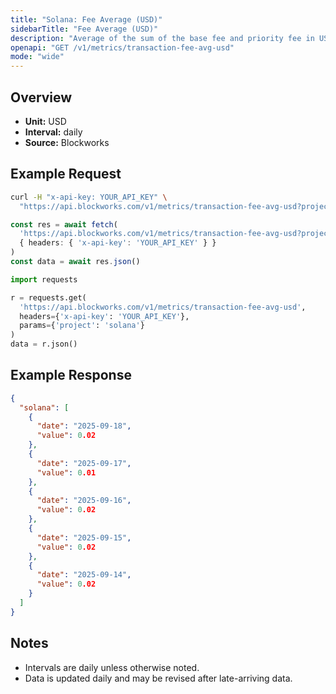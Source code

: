 ```yaml
---
title: "Solana: Fee Average (USD)"
sidebarTitle: "Fee Average (USD)"
description: "Average of the sum of the base fee and priority fee in USD that day"
openapi: "GET /v1/metrics/transaction-fee-avg-usd"
mode: "wide"
---
```


## Overview

- **Unit:** USD
- **Interval:** daily
- **Source:** Blockworks

## Example Request

<CodeGroup>

```bash cURL
curl -H "x-api-key: YOUR_API_KEY" \
  "https://api.blockworks.com/v1/metrics/transaction-fee-avg-usd?project=solana"
```

```typescript TypeScript
const res = await fetch(
  'https://api.blockworks.com/v1/metrics/transaction-fee-avg-usd?project=solana',
  { headers: { 'x-api-key': 'YOUR_API_KEY' } }
)
const data = await res.json()
```

```python Python
import requests

r = requests.get(
  'https://api.blockworks.com/v1/metrics/transaction-fee-avg-usd',
  headers={'x-api-key': 'YOUR_API_KEY'},
  params={'project': 'solana'}
)
data = r.json()
```

</CodeGroup>

## Example Response

```json
{
  "solana": [
    {
      "date": "2025-09-18",
      "value": 0.02
    },
    {
      "date": "2025-09-17",
      "value": 0.01
    },
    {
      "date": "2025-09-16",
      "value": 0.02
    },
    {
      "date": "2025-09-15",
      "value": 0.02
    },
    {
      "date": "2025-09-14",
      "value": 0.02
    }
  ]
}
```

## Notes
- Intervals are daily unless otherwise noted.
- Data is updated daily and may be revised after late-arriving data.
